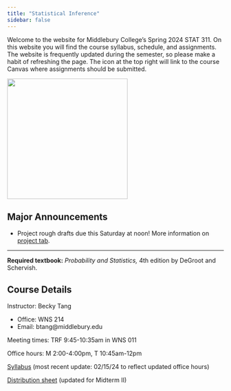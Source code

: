 ```yaml
---
title: "Statistical Inference"
sidebar: false
---
```


Welcome to the website for Middlebury College's Spring 2024 STAT 311. On this website you will find the course syllabus, schedule, and assignments. The website is frequently updated during the semester, so please make a habit of refreshing the page. The icon at the top right will link to the course Canvas where assignments should be submitted.

![](img/chi2.png){fig-align="center" width="280"}

## Major Announcements

-   Project rough drafts due this Saturday at noon! More information on [project tab](project.qmd#sec-draft).

------------------------------------------------------------------------

**Required textbook:** *Probability and Statistics,* 4th edition by DeGroot and Schervish.

## Course Details

Instructor: Becky Tang

-   Office: WNS 214
-   Email: btang\@middlebury.edu

Meeting times: TRF 9:45-10:35am in WNS 011

Office hours: M 2:00-4:00pm, T 10:45am-12pm

[Syllabus](Stat311_Syllabus.pdf) (most recent update: 02/15/24 to reflect updated office hours)

[Distribution sheet](weeks/exam/distributions_311_midterm2.pdf) (updated for Midterm II)

## 
